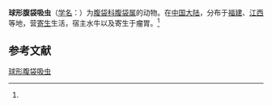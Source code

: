 {{Speciesbox
| name = 球形腹袋吸虫
| status = 
| status_system = 
| image = 
| genus = Gastrothylax
| species = globoformis
| authority = (Wang, 1977)<ref name='id10015'>{{cite web| url =http://www.bioinfo.cn/db05/BjdwSpecies.php?action=view&id=10015| title =球形腹袋吸虫| work =《中国动物物种编目数据库》| publisher =中国科学院微生物研究所| author =中国科学院动物研究所| accessdate =2009-04-16| deadurl =yes| archiveurl =https://web.archive.org/web/20160305032336/http://www.bioinfo.cn/db05/BjdwSpecies.php?action=view&id=10015| archivedate =2016-03-05}}</ref>
}}

'''球形腹袋吸虫'''（[[学名|学名]]：{{lang|la|''Gastrothylax globoformis''}}）为[[腹袋科|腹袋科]][[腹袋属|腹袋属]]的动物。在[[中国大陆|中国大陆]]，分布于[[福建|福建]]、[[江西|江西]]等地，营[[寄生|寄生]]生活，宿主水牛以及寄生于瘤胃。<ref name='id10015'/>

== 参考文献 ==
{{reflist}}

{{Wikispecies|Gastrothylax globoformis}}

[[Category:腹袋属|球形腹袋吸虫]]


{{吸虫小作品}}